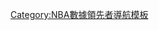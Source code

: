 <noinclude>{{noteTA|G1=NBA}}</noinclude>{{Navbox
|name = NBA得分王
|title = [[NBA历届得分王|NBA得分王]]
|state = {{{state|autocollapse}}}
|listclass = hlist
|group1 = 1940年代
|list1 = 
* 1947：[[乔·福尔克斯|福尔克斯]]
* 1948：[[马克斯·扎斯洛夫斯基|扎斯洛夫斯基]]
* 1949：[[乔治·迈肯|迈肯]]
|group2 = 1950年代
|list2 = 
* 1950：[[乔治·迈肯|迈肯]]
* 1951：[[乔治·迈肯|迈肯]]
* 1952：[[保罗·阿里金|阿里金]]
* 1953：[[尼尔·约翰斯顿|约翰斯顿]]
* 1954：[[尼尔·约翰斯顿|约翰斯顿]]
* 1955：[[尼尔·约翰斯顿|约翰斯顿]]
* 1956：[[鲍勃·佩蒂特|佩蒂特]]
* 1957：[[保罗·阿里金|阿里金]]
* 1958：[[乔治·亚德利|亚德利]]
* 1959：[[鲍勃·佩蒂特|佩蒂特]]
|group3 = 1960年代
|list3 = 
* 1960：[[威尔特·张伯伦|张伯伦]]
* 1961：[[威尔特·张伯伦|张伯伦]]
* 1962：[[威尔特·张伯伦|张伯伦]]
* 1963：[[威尔特·张伯伦|张伯伦]]
* 1964：[[威尔特·张伯伦|张伯伦]]
* 1965：[[威尔特·张伯伦|张伯伦]]
* 1966：[[威尔特·张伯伦|张伯伦]]
* 1967：[[里克·巴里|巴里]]
* 1968：[[戴夫·宾|宾]]
* 1969：[[埃尔文·海耶斯|海耶斯]]
|group4 = 1970年代
|list4 = 
* 1970：[[杰里·韦斯特|韦斯特]]
* 1971：[[卡里姆·阿卜杜勒-贾巴尔|阿卜杜勒-贾巴尔]]
* 1972：[[卡里姆·阿卜杜勒-贾巴尔|阿卜杜勒-贾巴尔]]
* 1973：[[奈特·阿奇博尔德]]
* 1974：[[鮑伯·麥卡杜|麥卡杜]]
* 1975：[[鮑伯·麥卡杜|麥卡杜]]
* 1976：[[鮑伯·麥卡杜|麥卡杜]]
* 1977：[[皮特·马拉维奇|马拉维奇]]
* 1978：[[乔治·格温|格温]]
* 1979：[[乔治·格温|格温]]
|group5 = 1980年代
|list5 = 
* 1980：[[乔治·格温|格温]]
* 1981：[[阿德里安·丹特利|丹特利]]
* 1982：[[乔治·格温|格温]]
* 1983：[[阿历克斯·英格利什|英格利什]]
* 1984：[[阿德里安·丹特利|丹特利]]
* 1985：[[伯纳德·金|金]]
* 1986：[[多米尼克·威尔金斯|威尔金斯]]
* 1987：[[迈克尔·乔丹|乔丹]]
* 1988：[[迈克尔·乔丹|乔丹]]
* 1989：[[迈克尔·乔丹|乔丹]]
|group6 = 1990年代
|list6 = 
* 1990：[[迈克尔·乔丹|乔丹]]
* 1991：[[迈克尔·乔丹|乔丹]]
* 1992：[[迈克尔·乔丹|乔丹]]
* 1993：[[迈克尔·乔丹|乔丹]]
* 1994：[[大卫·罗宾逊|罗宾逊]]
* 1995：[[沙奎尔·奥尼尔|奥尼尔]]
* 1996：[[迈克尔·乔丹|乔丹]]
* 1997：[[迈克尔·乔丹|乔丹]]
* 1998：[[迈克尔·乔丹|乔丹]]
* 1999：[[艾倫·艾佛森|艾佛森]]
|group7 = 2000年代
|list7 = 
* 2000：[[沙奎尔·奥尼尔|奥尼尔]]
* 2001：[[艾倫·艾佛森|艾佛森]]
* 2002：[[艾倫·艾佛森|艾佛森]]
* 2003：[[特雷西·麦克格雷迪|麦克格雷迪]]
* 2004：[[特雷西·麦克格雷迪|麦克格雷迪]]
* 2005：[[艾倫·艾佛森|艾佛森]]
* 2006：[[科比·布莱恩特|布莱恩特]]
* 2007：[[科比·布莱恩特|布莱恩特]]
* 2008：[[勒布朗·詹姆斯|詹姆斯]]
* 2009：[[德文·韦德|韦德]]
|group8 = 2010年代
|list8 = 
* 2010：[[凯文·杜兰特|杜兰特]]
* 2011：[[凯文·杜兰特|杜兰特]]
* 2012：[[凯文·杜兰特|杜兰特]]
* 2013：[[卡梅隆·安东尼|安东尼]]
* 2014：[[凯文·杜兰特|杜兰特]]
* 2015：[[拉塞尔·威斯布鲁克|威斯布鲁克]]
* 2016：[[斯蒂芬·科里|科里]]
* 2017：[[拉塞尔·威斯布鲁克|威斯布鲁克]]
* 2018: [[詹姆斯·哈登|哈登]]
* 2019: [[詹姆斯·哈登|哈登]]
|group9 = 2020年代
|list9 = 
* 2020：[[詹姆斯·哈登|哈登]]
* 2021：[[斯蒂芬·科里|科里]]
* 2022：[[喬爾·恩比德|恩比德]]
}}<noinclude>
{{collapsible option}}
[[Category:NBA數據領先者導航模板]]
</noinclude>